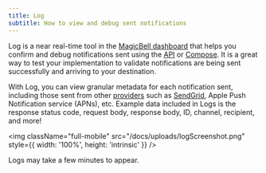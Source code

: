 ```yaml
---
title: Log
subtitle: How to view and debug sent notifications
---
```


Log is a near real-time tool in the [MagicBell dashboard](https://app.magicbell.com) that helps you confirm and debug notifications sent using the [API](/docs/graphql-api/overview) or [Compose](/docs/compose). It is a great way to test your implementation to validate notifications are being sent successfully and arriving to your destination.

With Log, you can view granular metadata for each notification sent, including those sent from other [providers](/docs/email) such as [SendGrid](/docs/email/sendgrid), Apple Push Notification service (APNs), etc. Example data included in Logs is the response status code, request body, response body, ID, channel, recipient, and more!

<img
  className="full-mobile"
  src="/docs/uploads/logScreenshot.png"
  style={{ width: '100%', height: 'intrinsic' }}
/>

<Note>Logs may take a few minutes to appear.</Note>
